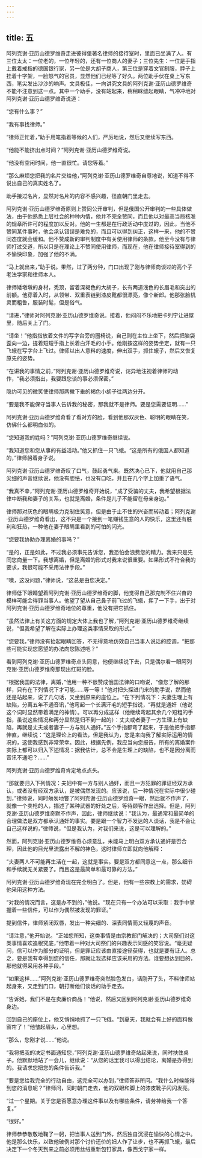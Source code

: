 ```yaml
---
---
---
```

title: 五
---




阿列克谢·亚历山德罗维奇走进彼得堡著名律师的接待室时，里面已坐满了人。有三位太太：一位老的，一位年轻的，还有一位商人的妻子；三位先生：一位是手指上戴着戒指的德国银行家，另一位是大胡子商人，第三位是穿着文官制服，脖子上挂着十字架，一脸怒气的官员，显然他们已经等了好久。两位助手伏在桌上写东西，笔尖发出沙沙的响声。文具极佳，一向讲究文具的阿列克谢·亚历山德罗维奇不能不注意到这一点。其中一个助手，没有站起来，稍稍眯缝起眼睛，气冲冲地对阿列克谢·亚历山德罗维奇说道：

“您有什么事？”

“我有事找律师。”

“律师正忙着，”助手用笔指着等候的人们，严厉地说，然后又继续写东西。

“他能不能挤出点时间？”阿列克谢·亚历山德罗维奇说。

“他没有空闲时间，他一直很忙。请您等着。”

“那么麻烦您把我的名片交给他，”阿列克谢·亚历山德罗维奇自尊地说，知道不得不说出自己的真实姓名了。

助手接过名片，显然对名片的内容不感兴趣，径直朝门里走去。

阿列克谢·亚历山德罗维奇原则上赞同公开审判，但是俄国公开审判的一些具体做法，由于他熟悉上层社会的种种内情，他并不完全赞同，而且他以对最高当局核准的规章所许可的程度加以反对。他的一生都是在行政活动中度过的，因此，当他不赞同某件事时，他会承认错误是难免的，而且可以得到纠正，这样一来，他的不赞同态度就会缓和。他不赞成新的审判制度中有关使用律师的条款。他至今没有与律师打过交道，所以只是在理论上不赞同使用律师，而现在，他在律师接待室得到的不愉快印象，加强了他的不满。

“马上就出来，”助手说。果然，过了两分钟，门口出现了刚与律师商谈过的高个子老法学家和律师本人。

律师矮墩墩的身材，秃顶，留着深褐色的大胡子，长有两道浅色的长眉毛和突出的前额。他穿着入时，从领带、双重表链到漆皮靴都很漂亮，像个新郎。他那张脸机灵而粗鲁，服装时髦，但是俗气。

“请进，”律师对阿列克谢·亚历山德罗维奇说。接着，他闷闷不乐地把卡列宁让进屋里，随后关上了门。

“请坐！”他指指放着文件的写字台旁的圈椅说，自己则在主位上坐下，然后把脑袋歪向一边，搓着短短手指上长着白汗毛的小手。他刚按这样的姿势坐定，就有一只飞蛾在写字台上飞过。律师以出人意料的速度，伸出双手，抓住蛾子，然后又恢复原先的姿势。

“在讲我的事情之前，”阿列克谢·亚历山德罗维奇说，诧异地注视着律师的动作，“我必须指出，我要跟您谈的事必须保密。”

隐约可见的微笑使律师那两撇下垂的褐色小胡子往两边分开。

“要是我不能保守当事人告诉我的秘密，那我就不是律师。要是您需要证明……”

阿列克谢·亚历山德罗维奇看了看对方的脸，看到他那双灰色、聪明的眼睛在笑，仿佛什么都明白似的。

“您知道我的姓吗？”阿列克谢·亚历山德罗维奇继续说。

“我知道您和您从事的有益活动。”他又抓住一只飞蛾。“这是所有的俄国人都知道的，”律师躬着身子说。

阿列克谢·亚历山德罗维奇叹了口气，鼓起勇气来。既然决心已下，他就用自己那尖细的声音继续说，他没有胆怯，也没有口吃，并且在几个字上加重了语气。

“我真不幸，”阿列克谢·亚历山德罗维奇开始说，“成了受骗的丈夫，我希望根据法律中断我和妻子的关系，也就是离婚，条件是儿子不能留在母亲身边。”

律师那对灰色的眼睛极力克制住笑意，但是由于止不住的兴奋而转动着；阿列克谢·亚历山德罗维奇看出，这不只是一个接到一笔赚钱生意的人的快乐，这里还有胜利和狂热，一种他在妻子眼睛里看到的可怕的闪光。

“您要我协助办理离婚的事吗？”

“是的，正是如此，不过我必须事先告诉您，我恐怕会浪费您的精力。我来只是先同您商量一下。我想离婚，但是离婚的形式对我来说很重要。如果形式不符合我的要求，我很可能不采用法律手段。”

“噢，这没问题，”律师说，“这总是由您决定。”

律师低下眼睛望着阿列克谢·亚历山德罗维奇的脚，他觉得自己那克制不住兴奋的模样可能会得罪当事人。他望了望从自己鼻子前飞过的飞蛾，挥了一下手，出于对阿列克谢·亚历山德罗维奇地位的尊重，他没有把它抓住。

“虽然法律上有关这方面的规定大体上我也了解，”阿列克谢·亚历山德罗维奇继续说，“但我希望了解在实际上办理这类事情采取的形式。”

“您要我，”律师没有抬起眼睛回答，不无得意地仿效自己当事人说话的腔调，“把那些可能实现您愿望的办法向您陈述吧？”

看到阿列克谢·亚历山德罗维奇点头同意，他便继续说下去，只是偶尔看一眼阿列克谢·亚历山德罗维奇那现出红斑的脸。

“根据我国的法律，离婚，”他用一种不很赞成俄国法律的口吻说，“像您了解的那样，只有在下列情况下才可能……等一等！”他对把头探进门来的助手说，然而他还是站起来，说了几句话，又坐到原来的座位上。“在下列情况下：夫妻生理上有缺陷，分离五年不通音讯，”他弯起一个长满汗毛的短手指说，“再就是通奸（他说这个词时显然带着满足的神情）。可以再分成这样（他继续弯起其余几个短粗的手指，虽说这些情况和再分显然是归不到一起的）：丈夫或者妻子一方生理上有缺陷，再就是丈夫或者妻子一方与别人通奸。”五个手指都弯了起来，于是他把手指都伸直，继续说：“这是理论上的看法，但是我认为，您是来向我了解实际运用的情况的，这使我感到非常荣幸。因此，根据先例，我应当向您报告，所有的离婚案件实际上都可以归入下述情况：据我估计，总不会是生理上的缺陷，也不是因分离而音讯不通吧？……”

阿列克谢·亚历山德罗维奇肯定地点点头。

“那就要归入下列情况：夫妇中有一方与别人通奸，而且一方犯罪的罪证经双方承认，或者没有经双方承认，是被偶然发现的。应该说，后一种情况在实际中很少碰到，”律师说，同时匆匆地瞥了阿列克谢·亚历山德罗维奇一眼，然后就不作声了，就像一个卖枪的人，描述了某种武器的好处之后，等待顾客作出选择。但是，阿列克谢·亚历山德罗维奇默不作声，因此，律师继续说：“我认为，最通常和最简单的合理做法是双方都承认通奸的事实。要是跟一个智力不发达的人谈话，我是不会让自己这样说的，”律师说，“但是我认为，对我们来说，这是可以理解的。”

然而，阿列克谢·亚历山德罗维奇心烦意乱，未能马上明白双方承认通奸是否合理，因此他的目光里流露出不解的神色，这时律师立即就向他解释：

“夫妻两人不可能再生活在一起，这就是事实。要是双方都同意这一点，那么细节和手续就无关紧要了。而且这是最简单和最可靠的方法。”

阿列克谢·亚历山德罗维奇现在完全明白了。但是，他有一些宗教上的需求，妨碍他采用这种方法。

“对我的情况而言，这是办不到的，”他说。“现在只有一个办法可以采取：我手中掌握着一些信件，可以作为偶然被发现的罪证。”

提到信件，律师紧闭双唇，发出一种尖细的、深表同情而又轻蔑的声音。

“请注意，”他开始说。“正如您所知，这类事情是由宗教部门解决的；大司祭们对这类事情喜欢追根究底，”他带着一种对大司祭们的兴趣表示同感的笑容说。“毫无疑问，信可以作为部分的证明，但是罪证应该由直接途径获得，也就是要有证人。总之，要是我有幸得到您的信任，那就让我选择应该采用的方法。谁要想达到目的，那他就得采用各种手段。”

“如果这样……”阿列克谢·亚历山德罗维奇突然脸色发白，话刚开了头，不料律师站起身来，又走到门口，朝打断他们谈话的助手走去。

“告诉她，我们不是在卖廉价商品！”他说，然后又回到阿列克谢·亚历山德罗维奇身边。

回到自己的座位上，他又悄悄地抓了一只飞蛾。“到夏天，我就会有上好的面料做窗帘了！”他皱起眉头，心里想。

“那么，您刚才说……”他说。

“我将把我的决定书面通知您，”阿列克谢·亚历山德罗维奇站起来说，同时扶住桌子。他默默地站了一会儿，继续说：“从您的话里我可以得出结论，离婚是办得到的。我请求您把您的条件告诉我。”

“要是您给我完全的行动自由，这完全可以办到，”律师答非所问。“我什么时候能得到您的消息呢？”律师问，同时朝门走去，他的双眼和脚上的漆皮靴子闪闪发亮。

“过一个星期。关于您是否愿意办理这件事以及有哪些条件，请劳神给我一个答复。”

“很好。”

律师恭恭敬敬地鞠了一躬，把当事人送到门外，然后独自沉浸在愉快的心情之中。他是那么快乐，以致他破例对那个讨价还价的妇人作了让步，也不再抓飞蛾，最后决定下一个冬天到来之前必须用丝绒重新包钉家具，像西戈宁家一样。